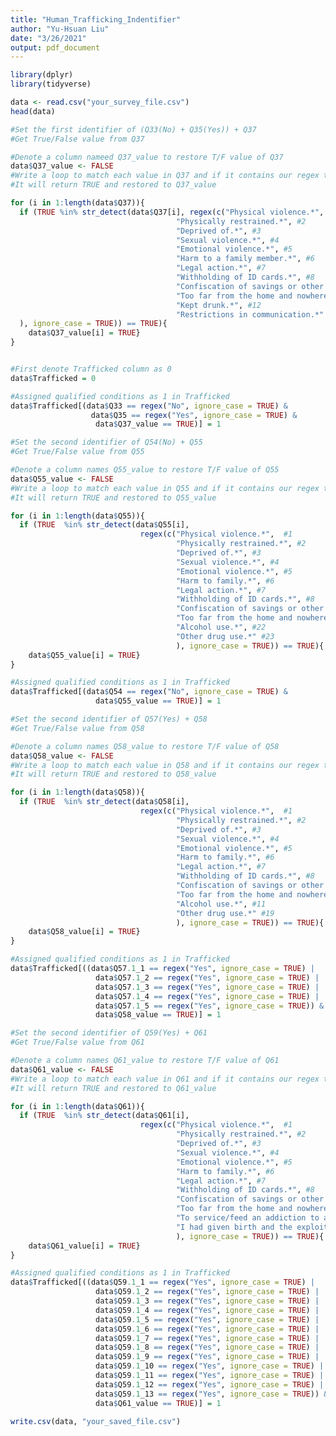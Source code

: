 ---
title: "Human_Trafficking_Indentifier"
author: "Yu-Hsuan Liu"
date: "3/26/2021"
output: pdf_document
---
```{r}
library(dplyr)
library(tidyverse)
```

```{r}
data <- read.csv("your_survey_file.csv")
head(data)
```

```{r}
#Set the first identifier of (Q33(No) + Q35(Yes)) + Q37
#Get True/False value from Q37

#Denote a column nameed Q37_value to restore T/F value of Q37
data$Q37_value <- FALSE
#Write a loop to match each value in Q37 and if it contains our regex texts,
#It will return TRUE and restored to Q37_value

for (i in 1:length(data$Q37)){
  if (TRUE %in% str_detect(data$Q37[i], regex(c("Physical violence.*",  #1
                                     "Physically restrained.*", #2
                                     "Deprived of.*", #3
                                     "Sexual violence.*", #4
                                     "Emotional violence.*", #5
                                     "Harm to a family member.*", #6
                                     "Legal action.*", #7
                                     "Withholding of ID cards.*", #8
                                     "Confiscation of savings or other valuables.*", #10
                                     "Too far from the home and nowhere to go.*", #11
                                     "Kept drunk.*", #12
                                     "Restrictions in communication.*" #14
  ), ignore_case = TRUE)) == TRUE){
    data$Q37_value[i] = TRUE}
}


#First denote Trafficked column as 0
data$Trafficked = 0

#Assigned qualified conditions as 1 in Trafficked
data$Trafficked[(data$Q33 == regex("No", ignore_case = TRUE) &  
                  data$Q35 == regex("Yes", ignore_case = TRUE) & 
                   data$Q37_value == TRUE)] = 1

```


```{r}
#Set the second identifier of Q54(No) + Q55
#Get True/False value from Q55

#Denote a column names Q55_value to restore T/F value of Q55
data$Q55_value <- FALSE
#Write a loop to match each value in Q55 and if it contains our regex texts,
#It will return TRUE and restored to Q55_value

for (i in 1:length(data$Q55)){
  if (TRUE  %in% str_detect(data$Q55[i], 
                             regex(c("Physical violence.*",  #1
                                     "Physically restrained.*", #2
                                     "Deprived of.*", #3
                                     "Sexual violence.*", #4
                                     "Emotional violence.*", #5
                                     "Harm to family.*", #6
                                     "Legal action.*", #7
                                     "Withholding of ID cards.*", #8
                                     "Confiscation of savings or other valuables.*", #20
                                     "Too far from the home and nowhere to go.*", #10
                                     "Alcohol use.*", #22
                                     "Other drug use.*" #23
                                     ), ignore_case = TRUE)) == TRUE){
    data$Q55_value[i] = TRUE}
}

#Assigned qualified conditions as 1 in Trafficked
data$Trafficked[(data$Q54 == regex("No", ignore_case = TRUE) &  
                   data$Q55_value == TRUE)] = 1
```


```{r}
#Set the second identifier of Q57(Yes) + Q58
#Get True/False value from Q58

#Denote a column names Q58_value to restore T/F value of Q58
data$Q58_value <- FALSE
#Write a loop to match each value in Q58 and if it contains our regex texts,
#It will return TRUE and restored to Q58_value

for (i in 1:length(data$Q58)){
  if (TRUE  %in% str_detect(data$Q58[i], 
                             regex(c("Physical violence.*",  #1
                                     "Physically restrained.*", #2
                                     "Deprived of.*", #3
                                     "Sexual violence.*", #4
                                     "Emotional violence.*", #5
                                     "Harm to family.*", #6
                                     "Legal action.*", #7
                                     "Withholding of ID cards.*", #8
                                     "Confiscation of savings or other valuables.*", #17
                                     "Too far from the home and nowhere to go.*", #10
                                     "Alcohol use.*", #11
                                     "Other drug use.*" #19
                                     ), ignore_case = TRUE)) == TRUE){
    data$Q58_value[i] = TRUE}
}

#Assigned qualified conditions as 1 in Trafficked
data$Trafficked[((data$Q57.1_1 == regex("Yes", ignore_case = TRUE) | 
                   data$Q57.1_2 == regex("Yes", ignore_case = TRUE) |
                   data$Q57.1_3 == regex("Yes", ignore_case = TRUE) |
                   data$Q57.1_4 == regex("Yes", ignore_case = TRUE) |
                   data$Q57.1_5 == regex("Yes", ignore_case = TRUE)) &
                   data$Q58_value == TRUE)] = 1
```


```{r}
#Set the second identifier of Q59(Yes) + Q61
#Get True/False value from Q61

#Denote a column names Q61_value to restore T/F value of Q61
data$Q61_value <- FALSE
#Write a loop to match each value in Q61 and if it contains our regex texts,
#It will return TRUE and restored to Q61_value

for (i in 1:length(data$Q61)){
  if (TRUE  %in% str_detect(data$Q61[i], 
                             regex(c("Physical violence.*",  #1
                                     "Physically restrained.*", #2
                                     "Deprived of.*", #3
                                     "Sexual violence.*", #4
                                     "Emotional violence.*", #5
                                     "Harm to family.*", #6
                                     "Legal action.*", #7
                                     "Withholding of ID cards.*", #8
                                     "Confiscation of savings or other valuables.*", #17
                                     "Too far from the home and nowhere to go.*", #10
                                     "To service/feed an addiction to alcohol/drugs.*", #11
                                     "I had given birth and the exploiter was the father.*" #21
                                     ), ignore_case = TRUE)) == TRUE){
    data$Q61_value[i] = TRUE}
}

#Assigned qualified conditions as 1 in Trafficked
data$Trafficked[((data$Q59.1_1 == regex("Yes", ignore_case = TRUE) |
                   data$Q59.1_2 == regex("Yes", ignore_case = TRUE) |
                   data$Q59.1_3 == regex("Yes", ignore_case = TRUE) |
                   data$Q59.1_4 == regex("Yes", ignore_case = TRUE) |
                   data$Q59.1_5 == regex("Yes", ignore_case = TRUE) |
                   data$Q59.1_6 == regex("Yes", ignore_case = TRUE) |
                   data$Q59.1_7 == regex("Yes", ignore_case = TRUE) |
                   data$Q59.1_8 == regex("Yes", ignore_case = TRUE) |
                   data$Q59.1_9 == regex("Yes", ignore_case = TRUE) |
                   data$Q59.1_10 == regex("Yes", ignore_case = TRUE) |
                   data$Q59.1_11 == regex("Yes", ignore_case = TRUE) |
                   data$Q59.1_12 == regex("Yes", ignore_case = TRUE) |
                   data$Q59.1_13 == regex("Yes", ignore_case = TRUE)) &
                   data$Q61_value == TRUE)] = 1
```

```{r}
write.csv(data, "your_saved_file.csv")
```

